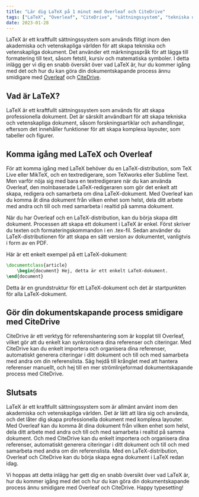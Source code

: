 ```yaml
---
title: "Lär dig LaTeX på 1 minut med Overleaf och CiteDrive"
tags: ["LaTeX", "Overleaf", "CiteDrive", "sättningssystem", "tekniska dokument", "vetenskapliga dokument", "forskningsartiklar", "avhandlingar", "märkningsspråk", "formatering", "textredigerare", "samarbete", "referenshantering"]
date: 2023-01-28
---
```


LaTeX är ett kraftfullt sättningssystem som används flitigt inom den akademiska och vetenskapliga världen för att skapa tekniska och vetenskapliga dokument. Det använder ett märkningsspråk för att lägga till formatering till text, såsom fetstil, kursiv och matematiska symboler. I detta inlägg ger vi dig en snabb översikt över vad LaTeX är, hur du kommer igång med det och hur du kan göra din dokumentskapande process ännu smidigare med [Overleaf](https://www.overleaf.com/) och [CiteDrive](https://www.citedrive.com/).


<CiteDrive />

## Vad är LaTeX?

LaTeX är ett kraftfullt sättningssystem som används för att skapa professionella dokument. Det är särskilt användbart för att skapa tekniska och vetenskapliga dokument, såsom forskningsartiklar och avhandlingar, eftersom det innehåller funktioner för att skapa komplexa layouter, som tabeller och figurer.

## Komma igång med LaTeX och Overleaf

För att komma igång med LaTeX behöver du en LaTeX-distribution, som TeX Live eller MikTeX, och en textredigerare, som TeXworks eller Sublime Text. Men varför nöja sig med bara en textredigerare när du kan använda Overleaf, den molnbaserade LaTeX-redigeraren som gör det enkelt att skapa, redigera och samarbeta om dina LaTeX-dokument. Med Overleaf kan du komma åt dina dokument från vilken enhet som helst, dela ditt arbete med andra och till och med samarbeta i realtid på samma dokument.

När du har Overleaf och en LaTeX-distribution, kan du börja skapa ditt dokument. Processen att skapa ett dokument i LaTeX är enkel. Först skriver du texten och formateringskommandon i en .tex-fil. Sedan använder du LaTeX-distributionen för att skapa en sätt version av dokumentet, vanligtvis i form av en PDF.

Här är ett enkelt exempel på ett LaTeX-dokument:

```tex
\documentclass{article} 
	\begin{document} Hej, detta är ett enkelt LaTeX-dokument.
\end{document}
```

Detta är en grundstruktur för ett LaTeX-dokument och det är startpunkten för alla LaTeX-dokument.

## Gör din dokumentskapande process smidigare med CiteDrive

CiteDrive är ett verktyg för referenshantering som är kopplat till Overleaf, vilket gör att du enkelt kan synkronisera dina referenser och citeringar. Med CiteDrive kan du enkelt importera och organisera dina referenser, automatiskt generera citeringar i ditt dokument och till och med samarbeta med andra om din referenslista. Säg hejdå till krånglet med att hantera referenser manuellt, och hej till en mer strömlinjeformad dokumentskapande process med CiteDrive.

## Slutsats

LaTeX är ett kraftfullt sättningssystem som är allmänt använt inom den akademiska och vetenskapliga världen. Det är lätt att lära sig och använda, och det låter dig skapa professionella dokument med komplexa layouter. Med Overleaf kan du komma åt dina dokument från vilken enhet som helst, dela ditt arbete med andra och till och med samarbeta i realtid på samma dokument. Och med CiteDrive kan du enkelt importera och organisera dina referenser, automatiskt generera citeringar i ditt dokument och till och med samarbeta med andra om din referenslista. Med en LaTeX-distribution, Overleaf och CiteDrive kan du börja skapa egna dokument i LaTeX redan idag.

Vi hoppas att detta inlägg har gett dig en snabb översikt över vad LaTeX är, hur du kommer igång med det och hur du kan göra din dokumentskapande process ännu smidigare med Overleaf och CiteDrive. Happy typesetting!

